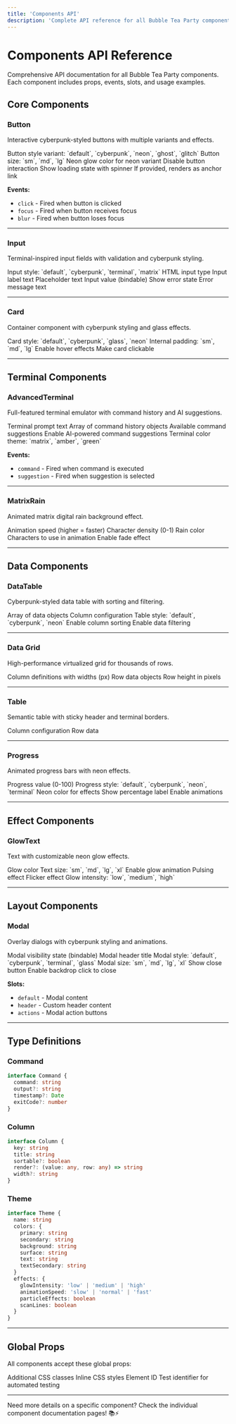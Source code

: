 ```yaml
---
title: 'Components API'
description: 'Complete API reference for all Bubble Tea Party components'
---
```


# Components API Reference

Comprehensive API documentation for all Bubble Tea Party components. Each component includes props, events, slots, and usage examples.

## Core Components

### Button

Interactive cyberpunk-styled buttons with multiple variants and effects.

<Fields>
  <Field name="variant" type="string" default="default">
    Button style variant: `default`, `cyberpunk`, `neon`, `ghost`, `glitch`
  </Field>
  <Field name="size" type="string" default="md">
    Button size: `sm`, `md`, `lg`
  </Field>
  <Field name="color" type="string" default="green">
    Neon glow color for neon variant
  </Field>
  <Field name="disabled" type="boolean" default="false">
    Disable button interaction
  </Field>
  <Field name="loading" type="boolean" default="false">
    Show loading state with spinner
  </Field>
  <Field name="href" type="string" default="undefined">
    If provided, renders as anchor link
  </Field>
</Fields>

**Events:**
- `click` - Fired when button is clicked
- `focus` - Fired when button receives focus
- `blur` - Fired when button loses focus

---

### Input

Terminal-inspired input fields with validation and cyberpunk styling.

<Fields>
  <Field name="variant" type="string" default="default">
    Input style: `default`, `cyberpunk`, `terminal`, `matrix`
  </Field>
  <Field name="type" type="string" default="text">
    HTML input type
  </Field>
  <Field name="label" type="string" default="">
    Input label text
  </Field>
  <Field name="placeholder" type="string" default="">
    Placeholder text
  </Field>
  <Field name="value" type="string" default="">
    Input value (bindable)
  </Field>
  <Field name="error" type="boolean" default="false">
    Show error state
  </Field>
  <Field name="errorMessage" type="string" default="">
    Error message text
  </Field>
</Fields>

---

### Card

Container component with cyberpunk styling and glass effects.

<Fields>
  <Field name="variant" type="string" default="default">
    Card style: `default`, `cyberpunk`, `glass`, `neon`
  </Field>
  <Field name="padding" type="string" default="md">
    Internal padding: `sm`, `md`, `lg`
  </Field>
  <Field name="hoverable" type="boolean" default="false">
    Enable hover effects
  </Field>
  <Field name="clickable" type="boolean" default="false">
    Make card clickable
  </Field>
</Fields>

---

## Terminal Components

### AdvancedTerminal

Full-featured terminal emulator with command history and AI suggestions.

<Fields>
  <Field name="prompt" type="string" default="$">
    Terminal prompt text
  </Field>
  <Field name="commands" type="Command[]" default="[]">
    Array of command history objects
  </Field>
  <Field name="suggestions" type="string[]" default="[]">
    Available command suggestions
  </Field>
  <Field name="aiEnabled" type="boolean" default="false">
    Enable AI-powered command suggestions
  </Field>
  <Field name="theme" type="string" default="matrix">
    Terminal color theme: `matrix`, `amber`, `green`
  </Field>
</Fields>

**Events:**
- `command` - Fired when command is executed
- `suggestion` - Fired when suggestion is selected

---

### MatrixRain

Animated matrix digital rain background effect.

<Fields>
  <Field name="speed" type="number" default="30">
    Animation speed (higher = faster)
  </Field>
  <Field name="density" type="number" default="0.6">
    Character density (0-1)
  </Field>
  <Field name="color" type="string" default="#00ff41">
    Rain color
  </Field>
  <Field name="characters" type="string" default="01">
    Characters to use in animation
  </Field>
  <Field name="fadeEnabled" type="boolean" default="true">
    Enable fade effect
  </Field>
</Fields>

---

## Data Components

### DataTable

Cyberpunk-styled data table with sorting and filtering.

<Fields>
  <Field name="data" type="any[]" default="[]">
    Array of data objects
  </Field>
  <Field name="columns" type="Column[]" default="[]">
    Column configuration
  </Field>
  <Field name="variant" type="string" default="default">
    Table style: `default`, `cyberpunk`, `neon`
  </Field>
  <Field name="sortable" type="boolean" default="true">
    Enable column sorting
  </Field>
  <Field name="filterable" type="boolean" default="true">
    Enable data filtering
  </Field>
</Fields>

---

### Data Grid

High-performance virtualized grid for thousands of rows.

<Fields>
  <Field name="columns" type="Column[]" default="[]">
    Column definitions with widths (px)
  </Field>
  <Field name="rows" type="any[]" default="[]">
    Row data objects
  </Field>
  <Field name="rowHeight" type="number" default="28">
    Row height in pixels
  </Field>
</Fields>

---

### Table

Semantic table with sticky header and terminal borders.

<Fields>
  <Field name="columns" type="Column[]" default="[]">
    Column configuration
  </Field>
  <Field name="rows" type="any[]" default="[]">
    Row data
  </Field>
</Fields>

---

### Progress

Animated progress bars with neon effects.

<Fields>
  <Field name="value" type="number" default="0">
    Progress value (0-100)
  </Field>
  <Field name="variant" type="string" default="default">
    Progress style: `default`, `cyberpunk`, `neon`, `terminal`
  </Field>
  <Field name="color" type="string" default="green">
    Neon color for effects
  </Field>
  <Field name="showLabel" type="boolean" default="true">
    Show percentage label
  </Field>
  <Field name="animated" type="boolean" default="true">
    Enable animations
  </Field>
</Fields>

---

## Effect Components

### GlowText

Text with customizable neon glow effects.

<Fields>
  <Field name="color" type="string" default="green">
    Glow color
  </Field>
  <Field name="size" type="string" default="md">
    Text size: `sm`, `md`, `lg`, `xl`
  </Field>
  <Field name="animated" type="boolean" default="false">
    Enable glow animation
  </Field>
  <Field name="pulse" type="boolean" default="false">
    Pulsing effect
  </Field>
  <Field name="flicker" type="boolean" default="false">
    Flicker effect
  </Field>
  <Field name="intensity" type="string" default="medium">
    Glow intensity: `low`, `medium`, `high`
  </Field>
</Fields>

---

## Layout Components

### Modal

Overlay dialogs with cyberpunk styling and animations.

<Fields>
  <Field name="open" type="boolean" default="false">
    Modal visibility state (bindable)
  </Field>
  <Field name="title" type="string" default="">
    Modal header title
  </Field>
  <Field name="variant" type="string" default="default">
    Modal style: `default`, `cyberpunk`, `terminal`, `glass`
  </Field>
  <Field name="size" type="string" default="md">
    Modal size: `sm`, `md`, `lg`, `xl`
  </Field>
  <Field name="closable" type="boolean" default="true">
    Show close button
  </Field>
  <Field name="backdrop" type="boolean" default="true">
    Enable backdrop click to close
  </Field>
</Fields>

**Slots:**
- `default` - Modal content
- `header` - Custom header content
- `actions` - Modal action buttons

---

## Type Definitions

### Command

```typescript
interface Command {
  command: string
  output?: string
  timestamp?: Date
  exitCode?: number
}
```

### Column

```typescript
interface Column {
  key: string
  title: string
  sortable?: boolean
  render?: (value: any, row: any) => string
  width?: string
}
```

### Theme

```typescript
interface Theme {
  name: string
  colors: {
    primary: string
    secondary: string
    background: string
    surface: string
    text: string
    textSecondary: string
  }
  effects: {
    glowIntensity: 'low' | 'medium' | 'high'
    animationSpeed: 'slow' | 'normal' | 'fast'
    particleEffects: boolean
    scanLines: boolean
  }
}
```

---

## Global Props

All components accept these global props:

<Fields>
  <Field name="class" type="string" default="">
    Additional CSS classes
  </Field>
  <Field name="style" type="string" default="">
    Inline CSS styles
  </Field>
  <Field name="id" type="string" default="">
    Element ID
  </Field>
  <Field name="testId" type="string" default="">
    Test identifier for automated testing
  </Field>
</Fields>

---

Need more details on a specific component? Check the individual component documentation pages! 📚⚡